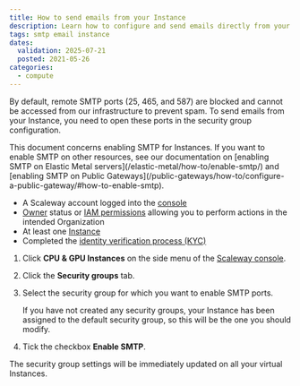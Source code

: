 ```yaml
---
title: How to send emails from your Instance
description: Learn how to configure and send emails directly from your Instance with our comprehensive tutorial.
tags: smtp email instance
dates:
  validation: 2025-07-21
  posted: 2021-05-26
categories:
  - compute
---
```



By default, remote SMTP ports (25, 465, and 587) are blocked and cannot be accessed from our infrastructure to prevent spam. To send emails from your Instance, you need to open these ports in the security group configuration.

<Message type="note">
  This document concerns enabling SMTP for Instances. If you want to enable SMTP on other resources, see our documentation on [enabling SMTP on Elastic Metal servers](/elastic-metal/how-to/enable-smtp/) and [enabling SMTP on Public Gateways](/public-gateways/how-to/configure-a-public-gateway/#how-to-enable-smtp).
</Message>

<Requirements />

- A Scaleway account logged into the [console](https://console.scaleway.com)
- [Owner](/iam/concepts/#owner) status or [IAM permissions](/iam/concepts/#permission) allowing you to perform actions in the intended Organization
- At least one [Instance](/instances/how-to/create-an-instance/)
- Completed the [identity verification process (KYC)](/account/how-to/verify-identity/)


1. Click **CPU & GPU Instances** on the side menu of the [Scaleway console](https://console.scaleway.com).
2. Click the **Security groups** tab.
3. Select the security group for which you want to enable SMTP ports.

    <Message type="note">
      If you have not created any security groups, your Instance has been assigned to the default security group, so this will be the one you should modify.
    </Message>
4. Tick the checkbox **Enable SMTP**.

<Message type="note">
  The security group settings will be immediately updated on all your virtual Instances.
</Message>


